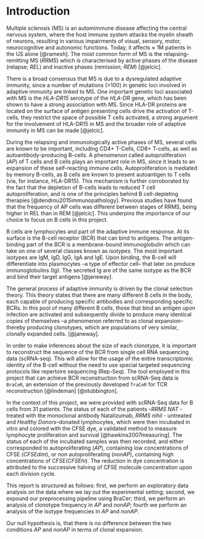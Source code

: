 # Introduction

Multiple sclerosis (MS) is an automimmune disease affecting the central nervous
system, where the host immune system attacks the myelin sheath of neurons,
resulting in various impairments of visual, sensory, motor, neurocognitive and
autonomic functions. Today, it affects $\approx$ 1M patients in the US alone
[@ramesh]. The most common form of MS is the relapsing-remitting MS (*RRMS*)
which is characterised by active phases of the disease (relapse; *REL*) and
inactive phases (remission; *REM*) [@jelcic].

There is a broad consensus that MS is due to a dysregulated adaptive immunity,
since a number of mutations (>100) in genetic loci involved in adaptive immunity
are linked to MS. One important genetic loci associated with MS is the
*HLA-DR15* serotype of the *HLA-DR* gene, which has been shown to have a strong
association with MS. Since HLA-DR proteins are located on the surface of antigen
presenting cells drive the activation of T-cells, they restrict the space of
possible T cells activated, a strong argument for the involvement of HLA-DR15 in
MS and the broader role of adaptive immunity in MS can be made [@jelcic].

During the relapsing and immunologically active phases of MS, several cells are
known to be important, including CD4+ T-Cells, CD8+ T-cells, as well as
autoantibody-producing B-cells. A phenomenon called autoproliferation (*AP*) of
T cells and B cells plays an important role in MS, since it leads to an
expansion of these self-reacting immune cells. Autoproliferation is mediated by memory
B-cells, as B cells are known to present autoantigen to T cells (via, for
instance, HLA-DR15). This mechanism is further corroborated by the fact that the
depletion of B-cells leads to reduced T cell autoproliferation, and is one of
the principles behind B cell-depleting therapies [@dendrou2015immunopathology].
Previous studies have found that the frequency of AP cells was different between
stages of RRMS, being higher in REL than in REM [@jelcic]. This underpins the
importance of our choice to focus on B cells in this project.

B cells are lymphocytes and part of the adaptive immune response. At its surface
is the B-cell receptor (BCR) that can bind to antigens. The antigen-binding part
of the BCR is a membrane-bound immunoglobulin which can take on one of several
classes known as *isotypes*. The most important isotypes are IgM, IgD, IgG, IgA
and IgE. Upon binding, the B-cell will differentiate into plasmocytes --a type
of effector cell-- that later on produce immunoglobulins (Ig). The secreted Ig
are of the same isotype as the BCR and bind their target antigens [@janeway].

The general process of adaptive immunity is driven by the clonal selection
theory. This theory states that there are many different B cells in the body,
each capable of producing specific antibodies and corresponding specific BCRs.
In this pool of many different B cells, those that bind an antigen upon
infection are activated and subsequently divide to produce many identical copies
of themselves --a phenomenon referred to as clonal expansion-- thereby producing
clonotypes, which are populations of very similar, clonally expanded cells.
[@janeway].

In order to make inferences about the size of each clonotype, it is important to
reconstruct the sequence of the BCR from single cell RNA sequencing data
(scRNA-seq). This will allow for the usage of the entire transcriptomic identity
of the B-cell without the need to use special targeted sequencing protocols like
repertoire sequencing (Rep-Seq). The tool employed in this project that can
achieve BCR reconstruction from scRNA-Seq data is `BraCeR`, an extension of the
previously developed `TraCeR` for TCR reconstruction [@lindeman] [@stubbington].

In the context of this project, we were provided with scRNA-Seq data for B cells
from 31 patients. The status of each of the patients --*RRMS NAT* - treated with
the monoclonal antibody Natalizumab, *RRMS nihil* - untreated and
*Healthy Donors*--donated lymphocytes, which were then incubated in vitro and
colored with the CFSE dye, a validated method to measure lymphocyte
proliferation and survival [@hawkins2007measuring].
The status of each of the incubated samples was then recorded, and either
corresponded to autoproliferating (*AP*), containing low
concentrations of CFSE (*CFSEdim*), or non autoproliferating (*nonAP*),
containing high concentrations of CFSE(*CFSEhi*). The reduction in dye concentration is attributed to the successive halving of CFSE molecule concentration upon each
division cycle.

This report is structured as follows: first, we perform an exploratory data
analysis on the data where we lay out the experimental setting; second, we
expound our preprocessing pipeline using BraCer; third, we perform an analysis
of clonotype frequency in *AP* and *nonAP*; fourth we perform an analysis of the
isotype frequencies in *AP* and *nonAP*.

Our null hypothesis is, that there is no difference between the two conditions
*AP* and *nonAP* in terms of clonal expansion.